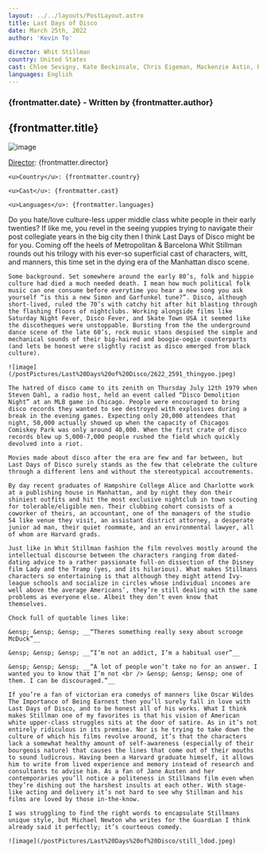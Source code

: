 ```yaml
---
layout: ../../layouts/PostLayout.astro
title: Last Days of Disco
date: March 25th, 2022
author: 'Kevin To'

director: Whit Stillman
country: United States
cast: Chloe Sevigny, Kate Beckinsale, Chris Eigeman, Mackenzie Astin, Robert Sean Leonard, Matt Keeslar, Matt Ross, Tara Subkoff
languages: English
---
```


### {frontmatter.date} - Written by {frontmatter.author}

## {frontmatter.title}

![image](/postPictures/Last%20Days%20of%20Disco/TheLastDaysofDisco03-0-750-0-0.jpeg)

<div class="film-info">
    <u>Director</u>: {frontmatter.director}

    <u>Country</u>: {frontmatter.country}

    <u>Cast</u>: {frontmatter.cast}

    <u>Languages</u>: {frontmatter.languages}

</div>

<article class="main-content">
    Do you hate/love culture-less upper middle class white people in their early twenties? If like me, you revel in the seeing yuppies trying to navigate their post collegiate years in the big city then I think Last Days of Disco might be for you. Coming off the heels of Metropolitan & Barcelona Whit Stillman rounds out his trilogy with his ever-so superficial cast of characters, witt, and manners, this time set in the dying era of the Manhattan disco scene.

    Some background. Set somewhere around the early 80’s, folk and hippie culture had died a much needed death. I mean how much political folk music can one consume before everytime you hear a new song you ask yourself “is this a new Simon and Garfunkel tune?”. Disco, although short-lived, ruled the 70’s with catchy hit after hit blasting through the flashing floors of nightclubs. Working alongside films like Saturday Night Fever, Disco Fever, and Skate Town USA it seemed like the discotheques were unstoppable. Bursting from the the underground dance scene of the late 60’s, rock music stans despised the simple and mechanical sounds of their big-haired and boogie-oogie counterparts (and lets be honest were slightly racist as disco emerged from black culture).

    ![image](/postPictures/Last%20Days%20of%20Disco/2622_2591_thingyoo.jpeg)

    The hatred of disco came to its zenith on Thursday July 12th 1979 when Steven Dahl, a radio host, held an event called “Disco Demolition Night” at an MLB game in Chicago. People were encouraged to bring disco records they wanted to see destroyed with explosives during a break in the evening games. Expecting only 20,000 attendees that night, 50,000 actually showed up when the capacity of Chicagos Comiskey Park was only around 40,000. When the first crate of disco records blew up 5,000-7,000 people rushed the field which quickly devolved into a riot.

    Movies made about disco after the era are few and far between, but Last Days of Disco surely stands as the few that celebrate the culture through a different lens and without the stereotypical accoutrements.

    By day recent graduates of Hampshire College Alice and Charlotte work at a publishing house in Manhattan, and by night they don their shiniest outfits and hit the most exclusive nightclub in town scouting for tolerable/eligible men. Their clubbing cohort consists of a coworker of theirs, an accountant, one of the managers of the studio 54 like venue they visit, an assistant district attorney, a desperate junior ad man, their quiet roommate, and an environmental lawyer, all of whom are Harvard grads.

    Just like in Whit Stillman fashion the film revolves mostly around the intellectual discourse between the characters ranging from dated-dating advice to a rather passionate full-on dissection of the Disney film Lady and the Tramp (yes, and its hilarious). What makes Stillmans characters so entertaining is that although they might attend Ivy-league schools and socialize in circles whose individual incomes are well above the average Americans’, they’re still dealing with the same problems as everyone else. Albeit they don’t even know that themselves.

    Chock full of quotable lines like:

    &ensp; &ensp; &ensp; __“Theres something really sexy about scrooge McDuck”__

    &ensp; &ensp; &ensp; __“I’m not an addict, I’m a habitual user”__

    &ensp; &ensp; &ensp; __“A lot of people won’t take no for an answer. I wanted you to know that I’m not <br /> &ensp; &ensp; &ensp; one of them. I can be discouraged.”__

    If you’re a fan of victorian era comedys of manners like Oscar Wildes The Importance of Being Earnest then you’ll surely fall in love with Last Days of Disco, and to be honest all of his works. What I think makes Stillman one of my favorites is that his vision of American white upper-class struggles sits at the door of satire. As in it’s not entirely ridiculous in its premise. Nor is he trying to take down the culture of which his films revolve around, it’s that the characters lack a somewhat healthy amount of self-awareness (especially of their bourgeois nature) that causes the lines that come out of their mouths to sound ludicrous. Having been a Harvard graduate himself, it allows him to write from lived experience and memory instead of research and consultants to advise him. As a fan of Jane Austen and her contemporaries you’ll notice a politeness in Stillmans film even when they’re dishing out the harshest insults at each other. With stage-like acting and delivery it’s not hard to see why Stillman and his films are loved by those in-the-know.

    I was struggling to find the right words to encapsulate Stillmans unique style, but Michael Newton who writes for the Guardian I think already said it perfectly; it’s courteous comedy.

    ![image](/postPictures/Last%20Days%20of%20Disco/still_ldod.jpeg)

</article>
